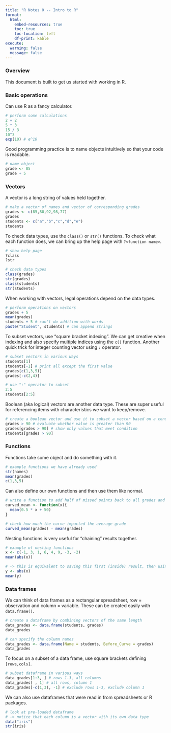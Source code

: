 ```yaml
---
title: "R Notes 0 -- Intro to R"
format:
  html:
    embed-resources: true
    toc: true
    toc-location: left
    df-print: kable
execute: 
  warning: false
  message: false
---
```


### Overview 

This document is built to get us started with working in R.

### Basic operations 

Can use R as a fancy calculator.

```r

# perform some calculations
2 + 2
5 * 3
15 / 3
10^3
exp(10) # e^10

```

Good programming practice is to name objects intuitively so that your code is readable.

```r

# name object
grade <- 85
grade + 5

```

### Vectors 

A vector is a long string of values held together.

```r

# make a vector of names and vector of corresponding grades
grades <- c(85,80,92,98,77)
grades
students <- c("a","b","c","d","e")
students

```

To check data types, use the `class()` or `str()` functions. To check what each function does, we can bring up the help page with `?<function name>`.

```r

# show help page
?class
?str

```

```r

# check data types
class(grades)
str(grades)
class(students)
str(students)

```

When working with vectors, legal operations depend on the data types.

```r

# perform operations on vectors
grades + 5
mean(grades)
students + 5 # can't do addition with words
paste("Student", students) # can append strings 

```

To subset vectors, use "square bracket indexing". We can get creative when indexing and also specify multiple indices using the `c()` function. Another quick trick for integer counting vector using `:` operator.

```r

# subset vectors in various ways
students[1]
students[-1] # print all except the first value
grades[c(1,3,5)]
grades[-c(2,4)]

# use ":" operator to subset
2:5
students[2:5]

```

Boolean (aka logical) vectors are another data type. These are super useful for referencing items with characteristics we want to keep/remove.

```r

# create a boolean vector and use it to subset a vector based on a condition
grades > 90 # evaluate whether value is greater than 90
grades[grades > 90] # show only values that meet condition
students[grades > 90]

```

### Functions 

Functions take some object and do something with it.

```r

# example functions we have already used
str(names)
mean(grades)
c(1,3,5)

```

Can also define our own functions and then use them like normal.

```r

# write a function to add half of missed points back to all grades and calculate the average after the curve
curved_mean <- function(x){
  mean(0.5 * x + 50)
}

# check how much the curve impacted the average grade
curved_mean(grades) - mean(grades)

```

Nesting functions is very useful for "chaining" results together.

```r

# example of nesting functions
x <- c(-1, 3, 1, 6, 4, 9, -3, -2)
mean(abs(x))

# -> this is equivalent to saving this first (inside) result, then using that as the argument for the next (outside) function
y <- abs(x)
mean(y)

```

### Data frames 

We can think of data frames as a rectangular spreadsheet, row = observation and column = variable. These can be created easily with `data.frame()`.

```r

# create a dataframe by combining vectors of the same length
data_grades <- data.frame(students, grades)
data_grades

# can specify the column names
data_grades <- data.frame(Name = students, Before_Curve = grades)
data_grades

```

To focus on a subset of a data frame, use square brackets defining `[rows,cols]`.

```r

# subset dataframe in various ways
data_grades[1:3, ] # rows 1-3, all columns
data_grades[ , 1] # all rows, column 1
data_grades[-c(1,3), -1] # exclude rows 1-3, exclude column 1

```

We can also use dataframes that were read in from spreadsheets or R packages.

```r

# look at pre-loaded dataframe
# -> notice that each column is a vector with its own data type
data("iris")
str(iris)

```